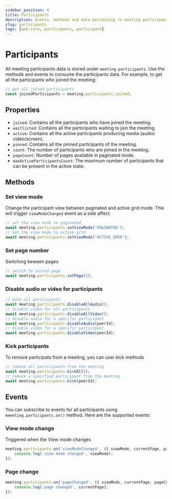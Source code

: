 ```yaml
---
sidebar_position: 4
title: Participants
description: Events, methods and data pertaining to meeting participants.
slug: participants
tags: [web-core, participants, participant]
---
```


# Participants

All meeting participants data is stored under `meeting.participants`. Use the methods and events to consume the participants data. 
For example, to get all the participants who joined the meeting:

```ts
// get all joined participants
const joinedParticipants = meeting.participants.joined;
```

## Properties

- `joined`: Contains all the participants who have joined the meeting.
- `waitlisted`: Contains all the participants waiting to join the meeting.
- `active`: Contains all the active participants producing media (audio/ video/screen).
- `pinned`: Contains all the pinned participants of the meeting.
- `count`: The number of participants who are joined in the meeting.
- `pageCount`: Number of pages available in paginated mode. 
- `maxActiveParticipantsCount`: The maximum number of participants that can be present in the active state.


## Methods

### Set view mode

Change the participant view between paginated and active grid mode. This will trigger `viewModeChanged` event as a side affect.

```ts
// set the view mode to paginated
await meeting.participants.setViewMode('PAGINATED');
// set the view mode to active grid
await meeting.participants.setViewMode('ACTIVE_GRID');
```

### Set page number

Switching beween pages 

```ts
// switch to second page
await meeting.participants.setPage(2);
```
 
### Disable audio or video for participants

```ts
// mute all participants
await meeting.participants.disableAllAudio();
// disable video for all participants
await meeting.participants.disableAllVideo();
// disable audio for a specific participant
await meeting.participants.disableAudio(peerId);
// disable video for a specific participant
await meeting.participants.disableVideo(peerId);
```

### Kick participants

To remove participats from a meeting, you can user kick methods

```ts
// remove all participants from the meeting
await meeting.participants.kickAll();
// remove a specified participant from the meeting
await meeting.participants.kick(peerId);
```


## Events

You can subscribe to events for all participants using `meeeting.participants.on()` method.
Here are the supported events:

### View mode change

Triggered when the View mode changes

```ts
meeting.participants.on('viewModeChanged', ({ viewMode, currentPage, pageCount }) => {
    console.log('view mode changed', viewMode);
});
``` 

### Page change

```ts
meeting.participants.on('pageChanged', ({ viewMode, currentPage, pageCount }) => {
    console.log('page changed', currentPage);
});
```
